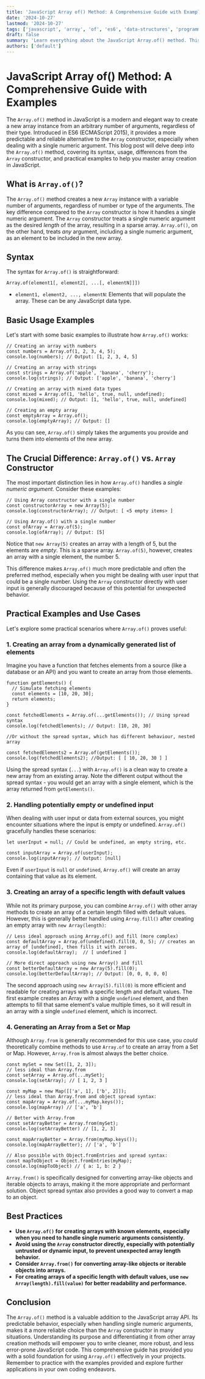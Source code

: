 ```yaml
---
title: 'JavaScript Array of() Method: A Comprehensive Guide with Examples'
date: '2024-10-27'
lastmod: '2024-10-27'
tags: ['javascript', 'array', 'of', 'es6', 'data-structures', 'programming', 'coding', 'tutorial']
draft: false
summary: 'Learn everything about the JavaScript Array.of() method. This comprehensive guide covers syntax, usage, differences from Array constructor, and practical examples to help you master creating arrays in JavaScript.'
authors: ['default']
---
```


# JavaScript Array of() Method: A Comprehensive Guide with Examples

The `Array.of()` method in JavaScript is a modern and elegant way to create a new array instance from an arbitrary number of arguments, regardless of their type. Introduced in ES6 (ECMAScript 2015), it provides a more predictable and reliable alternative to the `Array` constructor, especially when dealing with a single numeric argument. This blog post will delve deep into the `Array.of()` method, covering its syntax, usage, differences from the `Array` constructor, and practical examples to help you master array creation in JavaScript.

## What is `Array.of()`?

The `Array.of()` method creates a new `Array` instance with a variable number of arguments, regardless of number or type of the arguments. The key difference compared to the `Array` constructor is how it handles a single numeric argument. The `Array` constructor treats a single numeric argument as the desired _length_ of the array, resulting in a sparse array. `Array.of()`, on the other hand, treats _any_ argument, including a single numeric argument, as an element to be included in the new array.

## Syntax

The syntax for `Array.of()` is straightforward:

```plaintext
Array.of(element1[, element2[, ...[, elementN]]])
```

- `element1, element2, ..., elementN`: Elements that will populate the array. These can be any JavaScript data type.

## Basic Usage Examples

Let's start with some basic examples to illustrate how `Array.of()` works:

```plaintext
// Creating an array with numbers
const numbers = Array.of(1, 2, 3, 4, 5);
console.log(numbers); // Output: [1, 2, 3, 4, 5]

// Creating an array with strings
const strings = Array.of('apple', 'banana', 'cherry');
console.log(strings); // Output: ['apple', 'banana', 'cherry']

// Creating an array with mixed data types
const mixed = Array.of(1, 'hello', true, null, undefined);
console.log(mixed); // Output: [1, 'hello', true, null, undefined]

// Creating an empty array
const emptyArray = Array.of();
console.log(emptyArray); // Output: []
```

As you can see, `Array.of()` simply takes the arguments you provide and turns them into elements of the new array.

## The Crucial Difference: `Array.of()` vs. `Array` Constructor

The most important distinction lies in how `Array.of()` handles a _single numeric argument_. Consider these examples:

```plaintext
// Using Array constructor with a single number
const constructorArray = new Array(5);
console.log(constructorArray); // Output: [ <5 empty items> ]

// Using Array.of() with a single number
const ofArray = Array.of(5);
console.log(ofArray); // Output: [5]
```

Notice that `new Array(5)` creates an array with a length of 5, but the elements are _empty_. This is a sparse array. `Array.of(5)`, however, creates an array with a single element, the number 5.

This difference makes `Array.of()` much more predictable and often the preferred method, especially when you might be dealing with user input that could be a single number. Using the `Array` constructor directly with user input is generally discouraged because of this potential for unexpected behavior.

## Practical Examples and Use Cases

Let's explore some practical scenarios where `Array.of()` proves useful:

### 1. Creating an array from a dynamically generated list of elements

Imagine you have a function that fetches elements from a source (like a database or an API) and you want to create an array from those elements.

```plaintext
function getElements() {
  // Simulate fetching elements
  const elements = [10, 20, 30];
  return elements;
}

const fetchedElements = Array.of(...getElements()); // Using spread syntax
console.log(fetchedElements); // Output: [10, 20, 30]

//Or without the spread syntax, which has different behaviour, nested array

const fetchedElements2 = Array.of(getElements());
console.log(fetchedElements2); //Output: [ [ 10, 20, 30 ] ]
```

Using the spread syntax (`...`) with `Array.of()` is a clean way to create a new array from an existing array. Note the different output without the spread syntax - you would get an array with a single element, which is the array returned from `getElements()`.

### 2. Handling potentially empty or undefined input

When dealing with user input or data from external sources, you might encounter situations where the input is empty or undefined. `Array.of()` gracefully handles these scenarios:

```plaintext
let userInput = null; // Could be undefined, an empty string, etc.

const inputArray = Array.of(userInput);
console.log(inputArray); // Output: [null]
```

Even if `userInput` is `null` or `undefined`, `Array.of()` will create an array containing that value as its element.

### 3. Creating an array of a specific length with default values

While not its primary purpose, you can combine `Array.of()` with other array methods to create an array of a certain length filled with default values. However, this is generally better handled using `Array.fill()` after creating an empty array with `new Array(length)`:

```plaintext
// Less ideal approach using Array.of() and fill (more complex)
const defaultArray = Array.of(undefined).fill(0, 0, 5); // creates an array of [undefined], then fills it with zeroes.
console.log(defaultArray);  // [ undefined ]

// More direct approach using new Array() and fill
const betterDefaultArray = new Array(5).fill(0);
console.log(betterDefaultArray); // Output: [0, 0, 0, 0, 0]
```

The second approach using `new Array(5).fill(0)` is more efficient and readable for creating arrays with a specific length and default values. The first example creates an Array with a single `undefined` element, and then attempts to fill that same element's value multiple times, so it will result in an array with a single `undefined` element, which is incorrect.

### 4. Generating an Array from a Set or Map

Although `Array.from` is generally recommended for this use case, you _could_ theoretically combine methods to use `Array.of` to create an array from a Set or Map. However, `Array.from` is almost always the better choice.

```plaintext
const mySet = new Set([1, 2, 3]);
// less ideal than Array.from
const setArray = Array.of(...mySet);
console.log(setArray); // [ 1, 2, 3 ]

const myMap = new Map([['a', 1], ['b', 2]]);
// less ideal than Array.from and object spread syntax:
const mapArray = Array.of(...myMap.keys());
console.log(mapArray) // ['a', 'b']

// Better with Array.from
const setArrayBetter = Array.from(mySet);
console.log(setArrayBetter) // [1, 2, 3]

const mapArrayBetter = Array.from(myMap.keys());
console.log(mapArrayBetter); // ['a', 'b']

// Also possible with Object.fromEntries and spread syntax:
const mapToObject = Object.fromEntries(myMap);
console.log(mapToObject) // { a: 1, b: 2 }
```

`Array.from()` is specifically designed for converting array-like objects and iterable objects to arrays, making it the more appropriate and performant solution. Object spread syntax also provides a good way to convert a map to an object.

## Best Practices

- **Use `Array.of()` for creating arrays with known elements, especially when you need to handle single numeric arguments consistently.**
- **Avoid using the `Array` constructor directly, especially with potentially untrusted or dynamic input, to prevent unexpected array length behavior.**
- **Consider `Array.from()` for converting array-like objects or iterable objects into arrays.**
- **For creating arrays of a specific length with default values, use `new Array(length).fill(value)` for better readability and performance.**

## Conclusion

The `Array.of()` method is a valuable addition to the JavaScript array API. Its predictable behavior, especially when handling single numeric arguments, makes it a more reliable choice than the `Array` constructor in many situations. Understanding its purpose and differentiating it from other array creation methods will empower you to write cleaner, more robust, and less error-prone JavaScript code. This comprehensive guide has provided you with a solid foundation for using `Array.of()` effectively in your projects. Remember to practice with the examples provided and explore further applications in your own coding endeavors.
